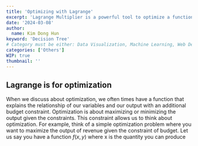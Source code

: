 ```yaml
---
title: 'Optimizing with Lagrange' 
excerpt: 'Lagrange Multiplier is a powerful tool to optimize a function with constraints. We will learn this by applying Lagrange to an economic problem.'
date: '2024-03-08'
author:
  name: Kim Dong Hun
keyword: 'Decision Tree'
# Category must be either: Data Visualization, Machine Learning, Web Development, Product Design, Computer Graphics, Other
categories: ['Others']
WIP: true
thumbnail: ''
---
```


## Lagrange is for optimization

When we discuss about optimization, we often times have a function that explains the relationship of our variables and our output with an additional budget constraint. Optimization is about maximizing or minimizing the output given the constraints. This constraint allows us to think about optimization. For example, think of a simple optimization problem where you want to maximize the output of revenue given the constraint of budget. Let us say you have a function $f(x,y)$ where x is the quantity you can produce 